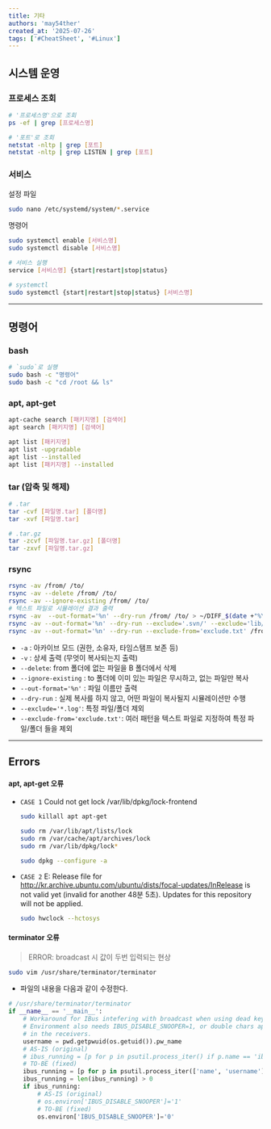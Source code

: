 ```yaml
---
title: 기타
authors: 'may54ther'
created_at: '2025-07-26'
tags: ['#CheatSheet', '#Linux']
---
```


## 시스템 운영

### 프로세스 조회
```sh
# '프로세스명'으로 조회
ps -ef | grep [프로세스명]

# '포트'로 조회
netstat -nltp | grep [포트]
netstat -nltp | grep LISTEN | grep [포트]
```
### 서비스
설정 파일
```sh
sudo nano /etc/systemd/system/*.service
```
명령어
```sh
sudo systemctl enable [서비스명]
sudo systemctl disable [서비스명]

# 서비스 실행
service [서비스명] {start|restart|stop|status}

# systemctl
sudo systemctl {start|restart|stop|status} [서비스명]
```

---
## 명령어
### bash
```sh
# `sudo`로 실행
sudo bash -c "명령어"
sudo bash -c "cd /root && ls"
```

### apt, apt-get
```sh
apt-cache search [패키지명] [검색어]
apt search [패키지명] [검색어]

apt list [패키지명]
apt list -upgradable
apt list --installed
apt list [패키지명] --installed
```

### tar (압축 및 해제)
```sh
# .tar
tar -cvf [파일명.tar] [폴더명]
tar -xvf [파일명.tar]

# .tar.gz
tar -zcvf [파일명.tar.gz] [폴더명]
tar -zxvf [파일명.tar.gz]
```

### rsync
```sh
rsync -av /from/ /to/
rsync -av --delete /from/ /to/
rsync -av --ignore-existing /from/ /to/
# 텍스트 파일로 시뮬레이션 결과 출력
rsync -av  --out-format='%n' --dry-run /from/ /to/ > ~/DIFF_$(date +"%Y%m%d%H%M%S").txt
rsync -av --out-format='%n' --dry-run --exclude='.svn/' --exclude='lib/python/*' /from/ /to/ > ~/DIFF_$(date +"%Y%m%d%H%M%S").txt
rsync -av --out-format='%n' --dry-run --exclude-from='exclude.txt' /from/ /to/ > ~/DIFF_$(date +"%Y%m%d%H%M%S").txt
```

-   `-a` : 아카이브 모드 (권한, 소유자, 타임스탬프 보존 등)
-   `-v` : 상세 출력 (무엇이 복사되는지 출력)
-   `--delete`: from 폴더에 없는 파일을 B 폴더에서 삭제
-   `--ignore-existing` : to 폴더에 이미 있는 파일은 무시하고, 없는 파일만 복사
-   `--out-format='%n'` : 파일 이름만 출력
-   `--dry-run` : 실제 복사를 하지 않고, 어떤 파일이 복사될지 시뮬레이션만 수행
-   `--exclude='*.log'`: 특정 파일/폴더 제외
-   `--exclude-from='exclude.txt'`: 여러 패턴을 텍스트 파일로 지정하여 특정 파일/폴더 들을 제외

---

## Errors

#### apt, apt-get 오류

-   `CASE 1` Could not get lock /var/lib/dpkg/lock-frontend

    ```sh
    sudo killall apt apt-get

    sudo rm /var/lib/apt/lists/lock
    sudo rm /var/cache/apt/archives/lock
    sudo rm /var/lib/dpkg/lock*

    sudo dpkg --configure -a
    ```

-   `CASE 2` E: Release file for http://kr.archive.ubuntu.com/ubuntu/dists/focal-updates/InRelease is not valid yet (invalid for another 48분 5초). Updates for this repository will not be applied.

    ```sh
    sudo hwclock --hctosys
    ```

#### terminator 오류

> ERROR: broadcast 시 값이 두번 입력되는 현상

```sh
sudo vim /usr/share/terminator/terminator
```

-   파일의 내용을 다음과 같이 수정한다.

```py
# /usr/share/terminator/terminator
if __name__ == '__main__':
	# Workaround for IBus intefering with broadcast when using dead keys
	# Environment also needs IBUS_DISABLE_SNOOPER=1, or double chars appear
	# in the receivers.
	username = pwd.getpwuid(os.getuid()).pw_name
	# AS-IS (original)
	# ibus_running = [p for p in psutil.process_iter() if p.name == 'ibus-daemon' and p.username == username]
	# TO-BE (fixed)
	ibus_running = [p for p in psutil.process_iter(['name', 'username']) if p.info['name'] == 'ibus-daemon' and p.info['username'] == username]
	ibus_running = len(ibus_running) > 0
	if ibus_running:
		# AS-IS (original)
	    # os.environ['IBUS_DISABLE_SNOOPER']='1'
		# TO-BE (fixed)
	    os.environ['IBUS_DISABLE_SNOOPER']='0'
```
